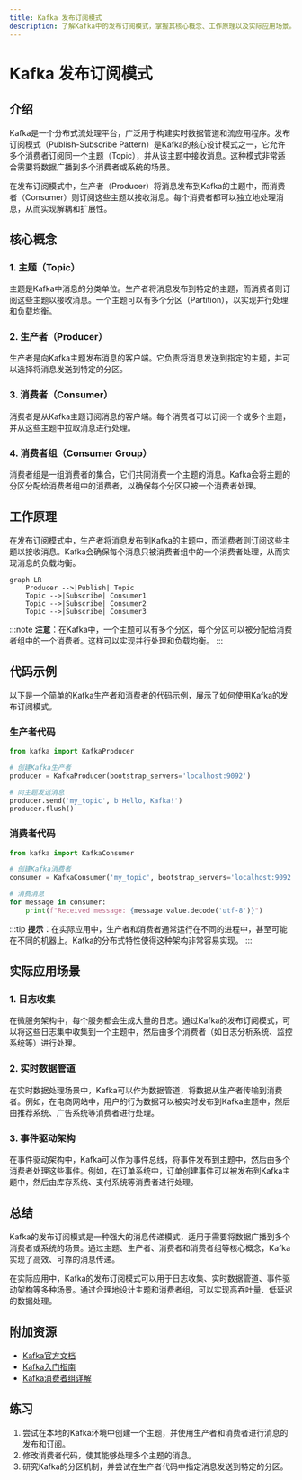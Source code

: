 ```yaml
---
title: Kafka 发布订阅模式
description: 了解Kafka中的发布订阅模式，掌握其核心概念、工作原理以及实际应用场景。
---
```


# Kafka 发布订阅模式

## 介绍

Kafka是一个分布式流处理平台，广泛用于构建实时数据管道和流应用程序。发布订阅模式（Publish-Subscribe Pattern）是Kafka的核心设计模式之一，它允许多个消费者订阅同一个主题（Topic），并从该主题中接收消息。这种模式非常适合需要将数据广播到多个消费者或系统的场景。

在发布订阅模式中，生产者（Producer）将消息发布到Kafka的主题中，而消费者（Consumer）则订阅这些主题以接收消息。每个消费者都可以独立地处理消息，从而实现解耦和扩展性。

## 核心概念

### 1. 主题（Topic）
主题是Kafka中消息的分类单位。生产者将消息发布到特定的主题，而消费者则订阅这些主题以接收消息。一个主题可以有多个分区（Partition），以实现并行处理和负载均衡。

### 2. 生产者（Producer）
生产者是向Kafka主题发布消息的客户端。它负责将消息发送到指定的主题，并可以选择将消息发送到特定的分区。

### 3. 消费者（Consumer）
消费者是从Kafka主题订阅消息的客户端。每个消费者可以订阅一个或多个主题，并从这些主题中拉取消息进行处理。

### 4. 消费者组（Consumer Group）
消费者组是一组消费者的集合，它们共同消费一个主题的消息。Kafka会将主题的分区分配给消费者组中的消费者，以确保每个分区只被一个消费者处理。

## 工作原理

在发布订阅模式中，生产者将消息发布到Kafka的主题中，而消费者则订阅这些主题以接收消息。Kafka会确保每个消息只被消费者组中的一个消费者处理，从而实现消息的负载均衡。

```mermaid
graph LR
    Producer -->|Publish| Topic
    Topic -->|Subscribe| Consumer1
    Topic -->|Subscribe| Consumer2
    Topic -->|Subscribe| Consumer3
```

:::note
**注意**：在Kafka中，一个主题可以有多个分区，每个分区可以被分配给消费者组中的一个消费者。这样可以实现并行处理和负载均衡。
:::

## 代码示例

以下是一个简单的Kafka生产者和消费者的代码示例，展示了如何使用Kafka的发布订阅模式。

### 生产者代码

```python
from kafka import KafkaProducer

# 创建Kafka生产者
producer = KafkaProducer(bootstrap_servers='localhost:9092')

# 向主题发送消息
producer.send('my_topic', b'Hello, Kafka!')
producer.flush()
```

### 消费者代码

```python
from kafka import KafkaConsumer

# 创建Kafka消费者
consumer = KafkaConsumer('my_topic', bootstrap_servers='localhost:9092')

# 消费消息
for message in consumer:
    print(f"Received message: {message.value.decode('utf-8')}")
```

:::tip
**提示**：在实际应用中，生产者和消费者通常运行在不同的进程中，甚至可能在不同的机器上。Kafka的分布式特性使得这种架构非常容易实现。
:::

## 实际应用场景

### 1. 日志收集
在微服务架构中，每个服务都会生成大量的日志。通过Kafka的发布订阅模式，可以将这些日志集中收集到一个主题中，然后由多个消费者（如日志分析系统、监控系统等）进行处理。

### 2. 实时数据管道
在实时数据处理场景中，Kafka可以作为数据管道，将数据从生产者传输到消费者。例如，在电商网站中，用户的行为数据可以被实时发布到Kafka主题中，然后由推荐系统、广告系统等消费者进行处理。

### 3. 事件驱动架构
在事件驱动架构中，Kafka可以作为事件总线，将事件发布到主题中，然后由多个消费者处理这些事件。例如，在订单系统中，订单创建事件可以被发布到Kafka主题中，然后由库存系统、支付系统等消费者进行处理。

## 总结

Kafka的发布订阅模式是一种强大的消息传递模式，适用于需要将数据广播到多个消费者或系统的场景。通过主题、生产者、消费者和消费者组等核心概念，Kafka实现了高效、可靠的消息传递。

在实际应用中，Kafka的发布订阅模式可以用于日志收集、实时数据管道、事件驱动架构等多种场景。通过合理地设计主题和消费者组，可以实现高吞吐量、低延迟的数据处理。

## 附加资源

- [Kafka官方文档](https://kafka.apache.org/documentation/)
- [Kafka入门指南](https://kafka.apache.org/quickstart)
- [Kafka消费者组详解](https://kafka.apache.org/documentation/#consumerconfigs)

## 练习

1. 尝试在本地的Kafka环境中创建一个主题，并使用生产者和消费者进行消息的发布和订阅。
2. 修改消费者代码，使其能够处理多个主题的消息。
3. 研究Kafka的分区机制，并尝试在生产者代码中指定消息发送到特定的分区。
